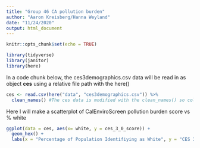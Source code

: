 ```yaml
---
title: "Group 46 CA pollution burden"
author: "Aaron Kreisberg/Hanna Weyland"
date: "11/24/2020"
output: html_document
---
```


```r
knitr::opts_chunk$set(echo = TRUE)

library(tidyverse)
library(janitor)
library(here)
```


In a code chunk below, the ces3demographics.csv data will be read in as object **ces** using a relative file path with the here()

```r
ces <- read.csv(here("data", "ces3demographics.csv")) %>% 
  clean_names() #The ces data is modified with the clean_names() so column names are in lower snake case
```

Here I will make a scatterplot of CalEnviroScreen pollution burden score vs % white
```r
ggplot(data = ces, aes(x= white, y = ces_3_0_score)) +
  geom_hex() +
  labs(x = "Percentage of Population Identifiying as White", y = "CES 3.0 Score")
  
```

